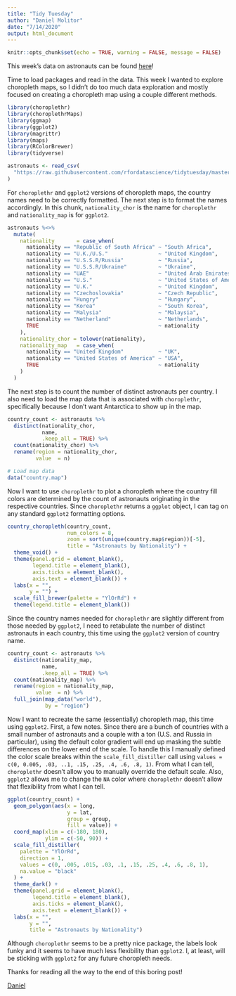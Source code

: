 ---
title: "Tidy Tuesday"
author: "Daniel Molitor"
date: "7/14/2020"
output: html_document
---

```{r setup, include=FALSE, echo=FALSE}
knitr::opts_chunk$set(echo = TRUE, warning = FALSE, message = FALSE)
```
This week's data on astronauts can be found [here](https://github.com/rfordatascience/tidytuesday/blob/master/data/2020/2020-07-14/readme.md)!

Time to load packages and read in the data. This week I wanted to explore choropleth maps, so I didn't do too much data exploration and mostly focused
on creating a choropleth map using a couple different methods.
```{r}
library(choroplethr)
library(choroplethrMaps)
library(ggmap)
library(ggplot2)
library(magrittr)
library(maps)
library(RColorBrewer)
library(tidyverse)

astronauts <- read_csv(
  "https://raw.githubusercontent.com/rfordatascience/tidytuesday/master/data/2020/2020-07-14/astronauts.csv"
)
```

For `choroplethr` and `ggplot2` versions of choropleth maps, the country names need to be correctly formatted. The next step is to format the names accordingly.
In this chunk, `nationality_chor` is the name for `choroplethr` and `nationality_map` is for `ggplot2`.
```{r}
astronauts %<>%
  mutate(
    nationality       = case_when(
      nationality == "Republic of South Africa" ~ "South Africa",
      nationality == "U.K./U.S."                ~ "United Kingdom",
      nationality == "U.S.S.R/Russia"           ~ "Russia",
      nationality == "U.S.S.R/Ukraine"          ~ "Ukraine",
      nationality == "UAE"                      ~ "United Arab Emirates",
      nationality == "U.S."                     ~ "United States of America",
      nationality == "U.K."                     ~ "United Kingdom",
      nationality == "Czechoslovakia"           ~ "Czech Republic",
      nationality == "Hungry"                   ~ "Hungary",
      nationality == "Korea"                    ~ "South Korea",
      nationality == "Malysia"                  ~ "Malaysia",
      nationality == "Netherland"               ~ "Netherlands",
      TRUE                                      ~ nationality
    ),
    nationality_chor = tolower(nationality),
    nationality_map   = case_when(
      nationality == "United Kingdom"           ~ "UK",
      nationality == "United States of America" ~ "USA",
      TRUE                                      ~ nationality
    )
  )
```

The next step is to count the number of distinct astronauts per country. I also need to load the map data that is associated with `choroplethr`,
specifically because I don't want Antarctica to show up in the map.
```{r}
country_count <- astronauts %>%
  distinct(nationality_chor, 
           name, 
           .keep_all = TRUE) %>%
  count(nationality_chor) %>%
  rename(region = nationality_chor,
         value  = n)

# Load map data
data("country.map")
```

Now I want to use `choroplethr` to plot a choropleth where the country fill colors are determined by the count of astronauts originating in the 
respective countries. Since `choroplethr` returns a `ggplot` object, I can tag on any standard `ggplot2` formatting options.
```{r}
country_choropleth(country_count,
                   num_colors = 8,
                   zoom = sort(unique(country.map$region))[-5],
                   title = "Astronauts by Nationality") +
  theme_void() +
  theme(panel.grid = element_blank(),
        legend.title = element_blank(),
        axis.ticks = element_blank(),
        axis.text = element_blank()) +
  labs(x = "",
       y = "") +
  scale_fill_brewer(palette = "YlOrRd") +
  theme(legend.title = element_blank())
```

Since the country names needed for `choroplethr` are slightly different from those needed by `ggplot2`, I need to retabulate the number of distinct
astronauts in each country, this time using the `ggplot2` version of country name.
```{r}
country_count <- astronauts %>%
  distinct(nationality_map, 
           name, 
           .keep_all = TRUE) %>%
  count(nationality_map) %>%
  rename(region = nationality_map,
         value  = n) %>%
  full_join(map_data("world"),
            by = "region")
```

Now I want to recreate the same (essentially) choropleth map, this time using `ggplot2`. First, a few notes. Since there are a bunch of countries with
a small number of astronauts and a couple with a ton (U.S. and Russia in particular), using the default color gradient will end up masking the subtle
differences on the lower end of the scale. To handle this I manually defined the color scale breaks within the `scale_fill_distiller` call using
`values = c(0, 0.005, .03, ..1, .15, .25, .4, .6, .8, 1)`. From what I can tell, `choroplethr` doesn't allow you to manually override the default scale.
Also, `ggplot2` allows me to change the `NA` color where `choroplethr` doesn't allow that flexibility from what I can tell.
```{r}
ggplot(country_count) +
  geom_polygon(aes(x = long, 
                   y = lat,
                   group = group,
                   fill = value)) +
  coord_map(xlim = c(-180, 180),
            ylim = c(-50, 90)) +
  scale_fill_distiller(
    palette = "YlOrRd",
    direction = 1,
    values = c(0, .005, .015, .03, .1, .15, .25, .4, .6, .8, 1),
    na.value = "black"
  ) +
  theme_dark() +
  theme(panel.grid = element_blank(),
        legend.title = element_blank(),
        axis.ticks = element_blank(),
        axis.text = element_blank()) +
  labs(x = "",
       y = "",
       title = "Astronauts by Nationality")
```

Although `choroplethr` seems to be a pretty nice package, the labels look funky and it seems to have much less flexibility than `ggplot2`.
I, at least, will be sticking with `ggplot2` for any future choropleth needs.

Thanks for reading all the way to the end of this boring post!

[Daniel](https://dmolitor.com)